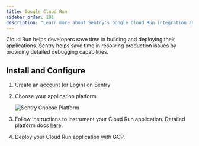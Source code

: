 ```yaml
---
title: Google Cloud Run
sidebar_order: 101
description: "Learn more about Sentry's Google Cloud Run integration and how it helps developers save time in building and deploying their applications."
---
```


Cloud Run helps developers save time in building and deploying their applications. Sentry helps save time in resolving production issues by providing detailed debugging capabilities.

## Install and Configure

1. [Create an account](https://sentry.io/signup/) (or [Login](https://sentry.io/auth/login/)) on Sentry

2. Choose your application platform

    ![Sentry Choose Platform](sentry-choose-platform.png)

3. Follow instructions to instrument your Cloud Run application. Detailed platform docs [here](/platforms/).

4. Deploy your Cloud Run application with GCP.
